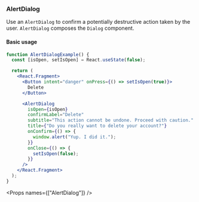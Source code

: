 
<Nav title="AlertDialog" />
<SEO title="AlertDialog" />

<Container>
<Article sidebar={[
  { id: 'AlertDialog', name: 'AlertDialog' },
  { id: 'Basic usage', name: 'Basic usage' },
  { id: 'Props', name: 'API'}
]}>

# AlertDialog

Use an `AlertDialog` to confirm a potentially destructive action taken by the user. `AlertDialog` composes
the `Dialog` component.

#### Basic usage

```jsx expanded
function AlertDialogExample() {
  const [isOpen, setIsOpen] = React.useState(false);

  return (
    <React.Fragment>
      <Button intent="danger" onPress={() => setIsOpen(true)}>
        Delete
      </Button>

      <AlertDialog
        isOpen={isOpen}
        confirmLabel="Delete"
        subtitle="This action cannot be undone. Proceed with caution."
        title={"Do you really want to delete your account?"}
        onConfirm={() => {
          window.alert("Yup. I did it.");
        }}
        onClose={() => {
          setIsOpen(false);
        }}
      />
    </React.Fragment>
  );
}
```

<Props names={["AlertDialog"]} />

</Article>
</Container>
